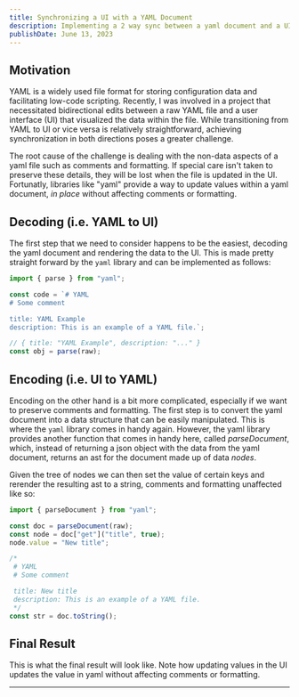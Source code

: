 ```yaml
---
title: Synchronizing a UI with a YAML Document
description: Implementing a 2 way sync between a yaml document and a UI
publishDate: June 13, 2023
---
```



## Motivation

YAML is a widely used file format for storing configuration data and facilitating low-code scripting. Recently, I was involved in a project that necessitated bidirectional edits between a raw YAML file and a user interface (UI) that visualized the data within the file. While transitioning from YAML to UI or vice versa is relatively straightforward, achieving synchronization in both directions poses a greater challenge.

The root cause of the challenge is dealing with the non-data aspects of a yaml file such as comments and formatting. If special care isn't taken to preserve these details, they will be lost when the file is updated in the UI. Fortunatly, libraries like "yaml" provide a way to update values within a yaml document, _in place_ without affecting comments or formatting.

## Decoding (i.e. YAML to UI)

The first step that we need to consider happens to be the easiest, decoding the yaml document and rendering the data to the UI. This is made pretty straight forward by the `yaml` library and can be implemented as follows:

```ts
import { parse } from "yaml";

const code = `# YAML
# Some comment

title: YAML Example
description: This is an example of a YAML file.`;

// { title: "YAML Example", description: "..." }
const obj = parse(raw);
```

## Encoding (i.e. UI to YAML)

Encoding on the other hand is a bit more complicated, especially if we want to preserve comments and formatting. The first step is to convert the yaml document into a data structure that can be easily manipulated. This is where the `yaml` library comes in handy again. However, the yaml library provides another function that comes in handy here, called _parseDocument_, which, instead of returning a json object with the data from the yaml document, returns an ast for the document made up of data _nodes_.

Given the tree of nodes we can then set the value of certain keys and rerender the resulting ast to a string, comments and formatting unaffected like so:

```ts
import { parseDocument } from "yaml";

const doc = parseDocument(raw);
const node = doc["get"]("title", true);
node.value = "New title";

/*
 # YAML
 # Some comment

 title: New title
 description: This is an example of a YAML file.
 */
const str = doc.toString();
```

## Final Result

This is what the final result will look like. Note how updating values in the UI updates the value in yaml without affecting comments or formatting.

---

<Example client:load />
